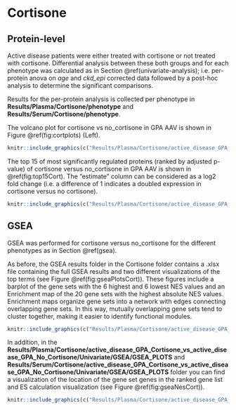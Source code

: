 # Cortisone

## Protein-level

Active disease patients were either treated with cortisone or not treated with cortisone. Differential analysis between these both groups and for each phenotype was calculated as in Section \@ref(univariate-analysis); i.e. per-protein anova on *age* and *ckd_epi* corrected data followed by a post-hoc analysis to determine the significant comparisons.

Results for the per-protein analysis is collected per phenotype in **Results/Plasma/Cortisone/phenotype** and **Results/Serum/Cortisone/phenotype**.

The volcano plot for cortisone vs no_cortisone in GPA AAV is shown in Figure \@ref(fig:cortplots) (Left).

```r
knitr::include_graphics(c("Results/Plasma/Cortisone/active_disease_GPA_Cortisone_vs_active_disease_GPA_No_Cortisone/Univariate/active_disease_GPA_Cortisone_vs_active_disease_GPA_No_Cortisone_volcano_anova_posthoc.pdf"))
```

The top 15 of most significantly regulated proteins (ranked by adjusted p-value) of cortisone versus no_cortisone in GPA AAV is shown in \@ref(fig:top15Cort). The "estimate" column can be considered as a log2 fold change (i.e. a difference of 1 indicates a doubled expression in cortisone versus no cortisone).

```r
knitr::include_graphics(c("Results/Plasma/Cortisone/active_disease_GPA_Cortisone_vs_active_disease_GPA_No_Cortisone/Univariate/active_disease_GPA_Cortisone_vs_active_disease_GPA_No_Cortisone_Top15_table.png"))
```

## GSEA

GSEA was performed for cortisone versus no_cortisone for the different phenotypes as in Section \@ref(gsea).

As before, the GSEA results folder in the Cortisone folder contains a .xlsx file containing the full GSEA results and two different visualizations of the top terms (see Figure \@ref(fig:gseaPlotsCort)). These figures include a barplot of the gene sets with the 6 highest and 6 lowest NES values and an Enrichment map of the 20 gene sets with the highest absolute NES values. Enrichment maps organize gene sets into a network with edges connecting overlapping gene sets. In this way, mutually overlapping gene sets tend to cluster together, making it easier to identify functional modules. 

```r
knitr::include_graphics(c("Results/Plasma/Cortisone/active_disease_GPA_Cortisone_vs_active_disease_GPA_No_Cortisone/Univariate/GSEA/active_disease_GPA_Cortisone_vs_active_disease_GPA_No_Cortisone_barplot.png", "Results/Plasma/Cortisone/active_disease_GPA_Cortisone_vs_active_disease_GPA_No_Cortisone/Univariate/GSEA/active_disease_GPA_Cortisone_vs_active_disease_GPA_No_Cortisone_emap.png"))
```

In addition, in the **Results/Plasma/Cortisone/active_disease_GPA_Cortisone_vs_active_disease_GPA_No_Cortisone/Univariate/GSEA/GSEA_PLOTS** and **Results/Serum/Cortisone/active_disease_GPA_Cortisone_vs_active_disease_GPA_No_Cortisone/Univariate/GSEA/GSEA_PLOTS** folder you can find a visualization of the location of the gene set genes in the ranked gene list and ES calculation visualization (see Figure \@ref(fig:gseaNesCort)).

```r
knitr::include_graphics(c("Results/Plasma/Cortisone/active_disease_GPA_Cortisone_vs_active_disease_GPA_No_Cortisone/Univariate/GSEA/GSEA_PLOTS/active_disease_GPA_Cortisone_vs_active_disease_GPA_No_Cortisone_gseaplot_POSITIVE_REGULA.png", "Results/Plasma/Cortisone/active_disease_GPA_Cortisone_vs_active_disease_GPA_No_Cortisone/Univariate/GSEA/GSEA_PLOTS/active_disease_GPA_Cortisone_vs_active_disease_GPA_No_Cortisone_gseaplot_PROTEOLYSIS.png"))
```
